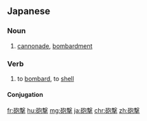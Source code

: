 {{also|砲擊|炮擊}}
==Japanese==
{{ja-kanjitab|ほう|げき|yomi=o}}

===Noun===
{{ja-noun|ほうげき}}

# [[cannonade]], [[bombardment]]

===Verb===
{{ja-verb-suru|ほうげき}}

# to [[bombard]], to [[shell]]

====Conjugation====
{{ja-suru|ほうげき}}

[[fr:砲撃]]
[[hu:砲撃]]
[[mg:砲撃]]
[[ja:砲撃]]
[[chr:砲撃]]
[[zh:砲撃]]